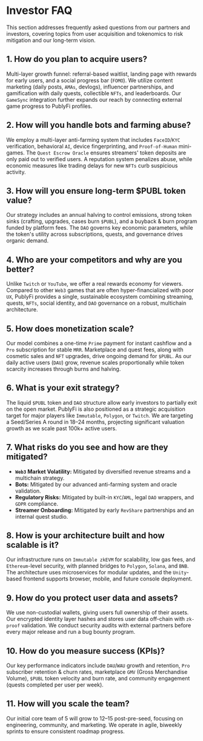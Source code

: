 # Investor FAQ

This section addresses frequently asked questions from our partners and investors, covering topics from user acquisition and tokenomics to risk mitigation and our long-term vision.

## 1. How do you plan to acquire users?
Multi-layer growth funnel: referral-based waitlist, landing page with rewards for early users, and a social progress bar (`FOMO`). We utilize content marketing (daily posts, `AMAs`, devlogs), influencer partnerships, and gamification with daily quests, collectible `NFTs`, and leaderboards. Our `GameSync` integration further expands our reach by connecting external game progress to PublyFi profiles.

## 2. How will you handle bots and farming abuse?
We employ a multi-layer anti-farming system that includes `FaceID`/`KYC` verification, behavioral `AI`, device fingerprinting, and `Proof-of-Human` mini-games. The `Quest Escrow Oracle` ensures streamers' token deposits are only paid out to verified users. A reputation system penalizes abuse, while economic measures like trading delays for new `NFTs` curb suspicious activity.

## 3. How will you ensure long-term $PUBL token value?
Our strategy includes an annual halving to control emissions, strong token sinks (crafting, upgrades, cases burn `$PUBL`), and a buyback & burn program funded by platform fees. The `DAO` governs key economic parameters, while the token's utility across subscriptions, quests, and governance drives organic demand.

## 4. Who are your competitors and why are you better?
Unlike `Twitch` or `YouTube`, we offer a real rewards economy for viewers. Compared to other `Web3` games that are often hyper-financialized with poor `UX`, PublyFi provides a single, sustainable ecosystem combining streaming, quests, `NFTs`, social identity, and `DAO` governance on a robust, multichain architecture.

## 5. How does monetization scale?
Our model combines a one-time `Prime` payment for instant cashflow and a `Pro` subscription for stable `MRR`. Marketplace and quest fees, along with cosmetic sales and `NFT` upgrades, drive ongoing demand for `$PUBL`. As our daily active users (`DAU`) grow, revenue scales proportionally while token scarcity increases through burns and halving.

## 6. What is your exit strategy?
The liquid `$PUBL` token and `DAO` structure allow early investors to partially exit on the open market. PublyFi is also positioned as a strategic acquisition target for major players like `Immutable`, `Polygon`, or `Twitch`. We are targeting a Seed/Series A round in 18–24 months, projecting significant valuation growth as we scale past 100k+ active users.

## 7. What risks do you see and how are they mitigated?
*   **`Web3` Market Volatility:** Mitigated by diversified revenue streams and a multichain strategy.
*   **Bots:** Mitigated by our advanced anti-farming system and oracle validation.
*   **Regulatory Risks:** Mitigated by built-in `KYC`/`AML`, legal `DAO` wrappers, and `GDPR` compliance.
*   **Streamer Onboarding:** Mitigated by early `RevShare` partnerships and an internal quest studio.

## 8. How is your architecture built and how scalable is it?
Our infrastructure runs on `Immutable zkEVM` for scalability, low gas fees, and `Ethereum`-level security, with planned bridges to `Polygon`, `Solana`, and `BNB`. The architecture uses microservices for modular updates, and the `Unity`-based frontend supports browser, mobile, and future console deployment.

## 9. How do you protect user data and assets?
We use non-custodial wallets, giving users full ownership of their assets. Our encrypted identity layer hashes and stores user data off-chain with `zk-proof` validation. We conduct security audits with external partners before every major release and run a bug bounty program.

## 10. How do you measure success (KPIs)?
Our key performance indicators include `DAU`/`WAU` growth and retention, `Pro` subscriber retention & churn rates, marketplace `GMV` (Gross Merchandise Volume), `$PUBL` token velocity and burn rate, and community engagement (quests completed per user per week).

## 11. How will you scale the team?
Our initial core team of 5 will grow to 12–15 post-pre-seed, focusing on engineering, community, and marketing. We operate in agile, biweekly sprints to ensure consistent roadmap progress.